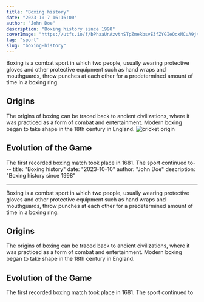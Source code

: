 ```yaml
---
title: "Boxing history"
date: "2023-10-7 16:16:00"
author: "John Doe"
description: "Boxing history since 1998"
coverImage: "https://utfs.io/f/bPhaaUnAzvtnSTpZmeRbsvE3fZYGIeQdxMCuA9j4TRKPLJ82"
tag: "sport"
slug: "boxing-history"
---
```


Boxing is a combat sport in which two people, usually wearing protective gloves and other protective equipment such as hand wraps and mouthguards, throw punches at each other for a predetermined amount of time in a boxing ring.

## Origins

The origins of boxing can be traced back to ancient civilizations, where it was practiced as a form of combat and entertainment. Modern boxing began to take shape in the 18th century in England.
![cricket origin](https://utfs.io/f/bPhaaUnAzvtnSJ6JRbsvE3fZYGIeQdxMCuA9j4TRKPLJ82H6)

## Evolution of the Game

The first recorded boxing match took place in 1681. The sport continued to---
title: "Boxing history"
date: "2023-10-10"
author: "John Doe"
description: "Boxing history since 1998"

---

Boxing is a combat sport in which two people, usually wearing protective gloves and other protective equipment such as hand wraps and mouthguards, throw punches at each other for a predetermined amount of time in a boxing ring.

## Origins

The origins of boxing can be traced back to ancient civilizations, where it was practiced as a form of combat and entertainment. Modern boxing began to take shape in the 18th century in England.

## Evolution of the Game

The first recorded boxing match took place in 1681. The sport continued to
